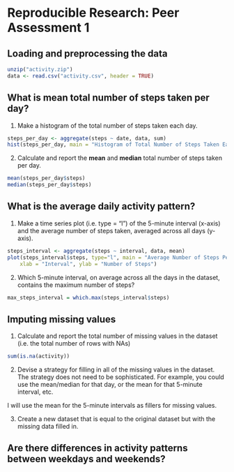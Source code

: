 Reproducible Research: Peer Assessment 1
========================================

## Loading and preprocessing the data

```r
unzip("activity.zip")
data <- read.csv("activity.csv", header = TRUE)
```

## What is mean total number of steps taken per day?

1. Make a histogram of the total number of steps taken each day.

```r
steps_per_day <- aggregate(steps ~ date, data, sum)
hist(steps_per_day, main = "Histogram of Total Number of Steps Taken Each Day", xlab = "Steps Taken Each Day")
```

2. Calculate and report the **mean** and **median** total number of steps taken per day.

```r
mean(steps_per_day$steps)
median(steps_per_day$steps)
```

## What is the average daily activity pattern?

1. Make a time series plot (i.e. type = "l") of the 5-minute interval (x-axis) and the average number of steps taken, averaged across all days (y-axis).

```r
steps_interval <- aggregate(steps ~ interval, data, mean)
plot(steps_interval$steps, type="l", main = "Average Number of Steps Per 5-min Interval", 
    xlab = "Interval", ylab = "Number of Steps")
```

2. Which 5-minute interval, on average across all the days in the dataset, contains the maximum number of steps?

```r
max_steps_interval = which.max(steps_interval$steps)
```

## Imputing missing values

1. Calculate and report the total number of missing values in the dataset (i.e. the total number of rows with NAs)

```r
sum(is.na(activity))
```

2. Devise a strategy for filling in all of the missing values in the dataset. The strategy does not need to be sophisticated. For example, you could use the mean/median for that day, or the mean for that 5-minute interval, etc.

I will use the mean for the 5-minute intervals as fillers for missing values.

3. Create a new dataset that is equal to the original dataset but with the missing data filled in.



## Are there differences in activity patterns between weekdays and weekends?
